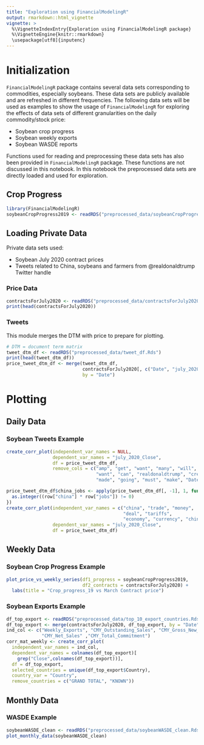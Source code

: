 ```yaml
---
title: "Exploration using FinancialModelingR"
output: rmarkdown::html_vignette
vignette: >
  %\VignetteIndexEntry{Exploration using FinancialModelingR package}
  %\VignetteEngine{knitr::rmarkdown}
  \usepackage[utf8]{inputenc}
---
```


# Initialization

`FinancialModelingR` package contains several data sets corresponding to commodities, especially soybeans. These data sets are publicly available and are refreshed in different frequencies. The following data sets will be used as examples to show the usage of `FinancialModelingR` for exploring the effects of data sets of different granularities on the daily commodity/stock price:

- Soybean crop progress
- Soybean weekly exports
- Soybean WASDE reports

Functions used for reading and preprocessing these data sets has also been provided in `FinancialModelingR` package. These functions are not discussed in this notebook. In this notebook the preprocessed data sets are directly loaded and used for exploration.

## Crop Progress

```r
library(FinancialModelingR)
soybeanCropProgress2019 <- readRDS("preprocessed_data/soybeanCropProgress2019.Rds")
```

## Loading Private Data

Private data sets used:

- Soybean July 2020 contract prices
- Tweets related to China, soybeans and farmers from \@realdonaldtrump Twitter handle

### Price Data

```r
contractsForJuly2020 <- readRDS("preprocessed_data/contractsForJuly2020.Rds")
print(head(contractsForJuly2020))
```

### Tweets

This module merges the DTM with price to prepare for plotting.

```r
# DTM = document term matrix
tweet_dtm_df <- readRDS("preprocessed_data/tweet_df.Rds")
print(head(tweet_dtm_df))
price_tweet_dtm_df <- merge(tweet_dtm_df,
                            contractsForJuly2020[, c("Date", "july_2020_Close")],
                            by = "Date")
```

# Plotting

## Daily Data

### Soybean Tweets Example

```r
create_corr_plot(independent_var_names = NULL,
                 dependent_var_names = "july_2020_Close",
                 df = price_tweet_dtm_df,
                 remove_cols = c("amp", "get", "want", "many", "will", "just",
                                 "want", "can", "realdonaldtrump", "created_at",
                                 "made", "going", "must", "make", "Date"))

price_tweet_dtm_df$china_jobs <- apply(price_tweet_dtm_df[, -1], 1, function(row) {
  as.integer((row["china"] * row["jobs"]) != 0)
})
create_corr_plot(independent_var_names = c("china", "trade", "money",
                                           "deal", "tariffs",
                                           "economy", "currency", "china_jobs"),
                 dependent_var_names = "july_2020_Close",
                 df = price_tweet_dtm_df)
```

## Weekly Data

### Soybean Crop Progress Example

```r
plot_price_vs_weekly_series(df1_progress = soybeanCropProgress2019,
                            df2_contracts = contractsForJuly2020) +
  labs(title = "Crop_progress_19 vs March Contract price")
```

### Soybean Exports Example

```r
df_top_export <- readRDS("preprocessed_data/top_10_export_countries.Rds")
df_top_export <- merge(contractsForJuly2020, df_top_export, by = "Date")
ind_col <- c("Weekly_Exports", "CMY_Outstanding_Sales", "CMY_Gross_New_Sales",
             "CMY_Net_Sales" ,"CMY_Total_Commitment")
corr_mat_weekly <- create_corr_plot(
  independent_var_names = ind_col,
  dependent_var_names = colnames(df_top_export)[
    grep("Close",colnames(df_top_export))],
  df = df_top_export,
  selected_countries = unique(df_top_export$Country),
  country_var = "Country",
  remove_countries = c("GRAND TOTAL", "KNOWN"))
```

## Monthly Data

### WASDE Example

```r
soybeanWASDE_clean <- readRDS("preprocessed_data/soybeanWASDE_clean.Rds")
plot_monthly_data(soybeanWASDE_clean)
```
